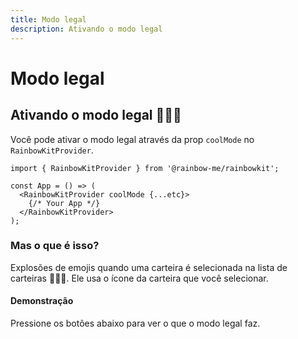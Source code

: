 ```yaml
---
title: Modo legal
description: Ativando o modo legal
---
```


# Modo legal

## Ativando o modo legal 🌈🌈🌈

Você pode ativar o modo legal através da prop `coolMode` no `RainbowKitProvider`.

```tsx
import { RainbowKitProvider } from '@rainbow-me/rainbowkit';

const App = () => (
  <RainbowKitProvider coolMode {...etc}>
    {/* Your App */}
  </RainbowKitProvider>
);
```

### Mas o que é isso?

Explosões de emojis quando uma carteira é selecionada na lista de carteiras 🌈🌈🌈. Ele usa o ícone da carteira que você selecionar.

#### Demonstração

Pressione os botões abaixo para ver o que o modo legal faz.

<CoolMode />

